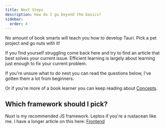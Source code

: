 ```yaml
---
title: Next Steps
description: How do I go beyond the basics?
sidebar:
  order: 4
---
```



<SimonSays>
No amount of book smarts will teach you how to develop Tauri. Pick a pet project and go nuts with it!

If you find yourself struggling come back here and try to find an article that best solves your current issue. Efficient learning is largely about learning just enough to fix your current problem.

If you're unsure what to do next you can read the questions below, I've gotten them a lot from beginners.

Or if you're more of a book learner you can keep reading about [Concepts](/concepts).

</SimonSays>

## Which framework should I pick?

Nuxt is my recommended JS framework. Leptos if you're a rustacean like me. I have a longer article on this here: [Frontend](/frontend)
